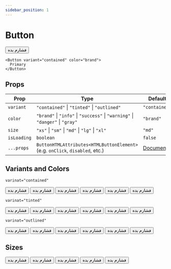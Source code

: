 ```yaml
---
sidebar_position: 1
---
```


# Button


<Container>
  <Button>فشارم بده</Button>
</Container>

```tsx
<Button variant="contained" color="brand">
  Primary
</Button>
```

## Props

| Prop        | Type                                                                          | Default                                                                        |
| ----------- | ----------------------------------------------------------------------------- | ------------------------------------------------------------------------------ |
| `variant`   | `"contained"` \| `"tinted"` \| `"outlined"`                                   | `"contained"`                                                                  |
| `color`     | `"brand"` \| `"info"` \| `"success"` \| `"warning"` \| `"danger"` \| `"gray"` | `"brand"`                                                                      |
| `size`      | `"xs"` \| `"sm"` \| `"md"` \| `"lg"` \| `"xl"`                                | `"md"`                                                                         |
| `isLoading` | `boolean`                                                                     | `false`                                                                        |
| `...props`  | `ButtonHTMLAttributes<HTMLButtonElement>` (e.g. `onClick`, `disabled`, etc.)  | [Document](https://developer.mozilla.org/en-US/docs/Web/API/HTMLButtonElement) |

## Variants and Colors

`varinat="contained"`

<Container>
  <Button variant="contained" color="brand">
    <span>فشارم بده</span>
  </Button>
  <Button variant="contained" color="info">
    <span>فشارم بده</span>
  </Button>
  <Button variant="contained" color="success">
    <span>فشارم بده</span>
  </Button>
  <Button variant="contained" color="warning">
    <span>فشارم بده</span>
  </Button>
  <Button variant="contained" color="danger">
    <span>فشارم بده</span>
  </Button>
  <Button variant="contained" color="gray">
    <span>فشارم بده</span>
  </Button>
</Container>

`varinat="tinted"`

<Container>
  <Button variant="tinted" color="brand">
    <span>فشارم بده</span>
  </Button>
  <Button variant="tinted" color="info">
    <span>فشارم بده</span>
  </Button>
  <Button variant="tinted" color="success">
    <span>فشارم بده</span>
  </Button>
  <Button variant="tinted" color="warning">
    <span>فشارم بده</span>
  </Button>
  <Button variant="tinted" color="danger">
    <span>فشارم بده</span>
  </Button>
  <Button variant="tinted" color="gray">
    <span>فشارم بده</span>
  </Button>
</Container>

`varinat="outlined"`

<Container>
  <Button variant="outlined" color="brand">
    <span>فشارم بده</span>
  </Button>
  <Button variant="outlined" color="info">
    <span>فشارم بده</span>
  </Button>
  <Button variant="outlined" color="success">
    <span>فشارم بده</span>
  </Button>
  <Button variant="outlined" color="warning">
    <span>فشارم بده</span>
  </Button>
  <Button variant="outlined" color="danger">
    <span>فشارم بده</span>
  </Button>
  <Button variant="outlined" color="gray">
    <span>فشارم بده</span>
  </Button>
</Container>

## Sizes

<Container>
  <Button variant="contained" color="brand" size="xs">
    <span>فشارم بده</span>
  </Button>
  <Button variant="contained" color="brand" size="sm">
    <span>فشارم بده</span>
  </Button>
  <Button variant="contained" color="brand" size="md">
    <span>فشارم بده</span>
  </Button>
  <Button variant="contained" color="brand" size="lg">
    <span>فشارم بده</span>
  </Button>
  <Button variant="contained" color="brand" size="xl">
    <span>فشارم بده</span>
  </Button>
</Container>
